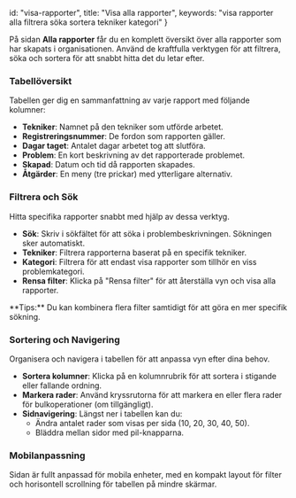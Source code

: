 
  id: "visa-rapporter",
  title: "Visa alla rapporter",
  keywords: "visa rapporter alla filtrera söka sortera tekniker kategori"
}

På sidan **Alla rapporter** får du en komplett översikt över alla rapporter som har skapats i organisationen. Använd de kraftfulla verktygen för att filtrera, söka och sortera för att snabbt hitta det du letar efter.

### Tabellöversikt
Tabellen ger dig en sammanfattning av varje rapport med följande kolumner:

- **Tekniker**: Namnet på den tekniker som utförde arbetet.
- **Registreringsnummer**: De fordon som rapporten gäller.
- **Dagar taget**: Antalet dagar arbetet tog att slutföra.
- **Problem**: En kort beskrivning av det rapporterade problemet.
- **Skapad**: Datum och tid då rapporten skapades.
- **Åtgärder**: En meny (tre prickar) med ytterligare alternativ.

<ReportsTableDemo />

### Filtrera och Sök
Hitta specifika rapporter snabbt med hjälp av dessa verktyg.

- **Sök**: Skriv i sökfältet för att söka i problembeskrivningen. Sökningen sker automatiskt.
- **Tekniker**: Filtrera rapporterna baserat på en specifik tekniker.
- **Kategori**: Filtrera för att endast visa rapporter som tillhör en viss problemkategori.
- **Rensa filter**: Klicka på "Rensa filter" för att återställa vyn och visa alla rapporter.

<HelpTip variant="tip">
**Tips:** Du kan kombinera flera filter samtidigt för att göra en mer specifik sökning.
</HelpTip>

### Sortering och Navigering
Organisera och navigera i tabellen för att anpassa vyn efter dina behov.

- **Sortera kolumner**: Klicka på en kolumnrubrik för att sortera i stigande eller fallande ordning.
- **Markera rader**: Använd kryssrutorna för att markera en eller flera rader för bulkoperationer (om tillgängligt).
- **Sidnavigering**: Längst ner i tabellen kan du:
  - Ändra antalet rader som visas per sida (10, 20, 30, 40, 50).
  - Bläddra mellan sidor med pil-knapparna.

### Mobilanpassning
Sidan är fullt anpassad för mobila enheter, med en kompakt layout för filter och horisontell scrollning för tabellen på mindre skärmar.
